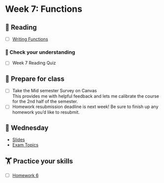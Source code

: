 # Week 7: Functions
  
## 📖 Reading

  - [ ] [Writing Functions](https://srvanderplas.github.io/stat-computing-r-python/part-gen-prog/05-functions.html)

### 🎯 Check your understanding

- [ ] Week 7 Reading Quiz

## 🥣 Prepare for class

- [ ] Take the Mid semester Survey on Canvas    
This provides me with helpful feedback and lets me calibrate the course for the 2nd half of the semester. 
- [ ] Homework resubmission deadline is next week! Be sure to finish up any homework you’d like to resubmit.

## 🐪 Wednesday

- [Slides](../slides/07-functions.qmd)
- [Exam Topics](../slides/08-exam-review.qmd)

##  🏋️ Practice your skills

- [ ] [Homework 6](../homework/06-fizzbuzz.qmd)

